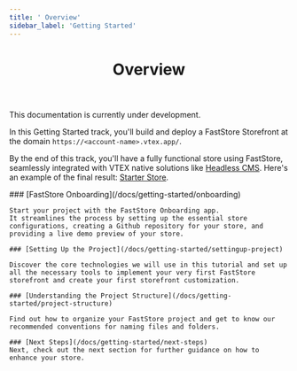 ```yaml
---
title: ' Overview'
sidebar_label: 'Getting Started'
---
```



<header>

# Overview

</header>

<Callout type="warning" emoji="⚠️">
This documentation is currently under development.
</Callout>

In this Getting Started track, you'll build and deploy a FastStore Storefront at the domain `https://<account-name>.vtex.app/`.

By the end of this track, you'll have a fully functional store using FastStore, seamlessly integrated with VTEX native solutions like [Headless CMS](/tbd).
Here's an example of the final result: [Starter Store](https://starter.vtex.app).


<Steps>
    ### [FastStore Onboarding](/docs/getting-started/onboarding)
    
    Start your project with the FastStore Onboarding app. 
    It streamlines the process by setting up the essential store configurations, creating a Github repository for your store, and providing a live demo preview of your store.
    
    ### [Setting Up the Project](/docs/getting-started/settingup-project)
    
    Discover the core technologies we will use in this tutorial and set up all the necessary tools to implement your very first FastStore storefront and create your first storefront customization.

    ### [Understanding the Project Structure](/docs/getting-started/project-structure)

    Find out how to organize your FastStore project and get to know our recommended conventions for naming files and folders.

    ### [Next Steps](/docs/getting-started/next-steps)
    Next, check out the next section for further guidance on how to enhance your store.

</Steps>

